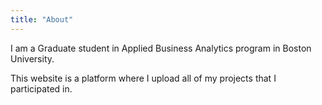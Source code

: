 ```yaml
---
title: "About"
---
```


I am a Graduate student in Applied Business Analytics program in Boston University. 

This website is a platform where I upload all of my projects that I participated in.
